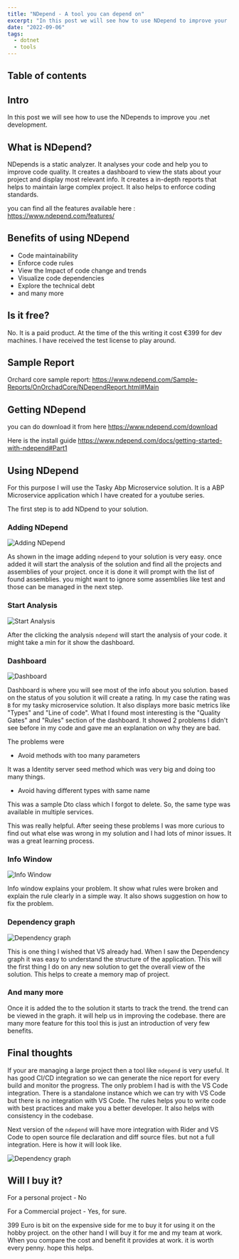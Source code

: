 ```yaml
---
title: "NDepend - A tool you can depend on"
excerpt: "In this post we will see how to use NDepend to improve your .net development."
date: "2022-09-06"
tags:
  - dotnet
  - tools
---
```


## Table of contents

## Intro

In this post we will see how to use the NDepends to improve you .net development.

## What is NDepend?

NDepends is a static analyzer. It analyses your code and help you to improve code quality. It creates a dashboard to view the stats about your project and display most relevant info. It creates a in-depth reports that helps to maintain large complex project. It also helps to enforce coding standards.

you can find all the features available here : https://www.ndepend.com/features/

## Benefits of using NDepend

- Code maintainability
- Enforce code rules
- View the Impact of code change and trends
- Visualize code dependencies
- Explore the technical debt
- and many more

## Is it free?

No. It is a paid product. At the time of the this writing it cost €399 for dev machines. I have received the test license to play around.

## Sample Report

Orchard core sample report: https://www.ndepend.com/Sample-Reports/OnOrchadCore/NDependReport.html#Main

## Getting NDepend

you can do download it from here https://www.ndepend.com/download

Here is the install guide https://www.ndepend.com/docs/getting-started-with-ndepend#Part1

## Using NDepend

For this purpose I will use the Tasky Abp Microservice solution. It is a ABP Microservice application which I have created for a youtube series.

The first step is to add NDpend to your solution.

### Adding NDepend

![Adding NDepend](https://raw.githubusercontent.com/antosubash/images/main/assets/posts/ndepend/ndepend1.png)

As shown in the image adding `ndepend` to your solution is very easy. once added it will start the analysis of the solution and find all the projects and assemblies of your project. once it is done it will prompt with the list of found assemblies. you might want to ignore some assemblies like test and those can be managed in the next step.

### Start Analysis

![Start Analysis](https://raw.githubusercontent.com/antosubash/images/main/assets/posts/ndepend/ndepend2.png)

After the clicking the analysis `ndepend` will start the analysis of your code. it might take a min for it show the dashboard.

### Dashboard

![Dashboard](https://raw.githubusercontent.com/antosubash/images/main/assets/posts/ndepend/ndepend3.png)

Dashboard is where you will see most of the info about you solution. based on the status of you solution it will create a rating. In my case the rating was `B` for my tasky microservice solution. It also displays more basic metrics like "Types" and "Line of code". What I found most interesting is the "Quality Gates" and "Rules" section of the dashboard. It showed 2 problems I didn't see before in my code and gave me an explanation on why they are bad.

The problems were

- Avoid methods with too many parameters

It was a Identity server seed method which was very big and doing too many things.

- Avoid having different types with same name

This was a sample Dto class which I forgot to delete. So, the same type was available in multiple services.

This was really helpful. After seeing these problems I was more curious to find out what else was wrong in my solution and I had lots of minor issues. It was a great learning process.

### Info Window

![Info Window](https://raw.githubusercontent.com/antosubash/images/main/assets/posts/ndepend/ndepend4.png)

Info window explains your problem. It show what rules were broken and explain the rule clearly in a simple way. It also shows suggestion on how to fix the problem.

### Dependency graph

![Dependency graph](https://raw.githubusercontent.com/antosubash/images/main/assets/posts/ndepend/ndepend5.png)

This is one thing I wished that VS already had. When I saw the Dependency graph it was easy to understand the structure of the application. This will the first thing I do on any new solution to get the overall view of the solution. This helps to create a memory map of project.

### And many more

Once it is added the to the solution it starts to track the trend. the trend can be viewed in the graph. it will help us in improving the codebase. there are many more feature for this tool this is just an introduction of very few benefits.

## Final thoughts

If your are managing a large project then a tool like `ndepend` is very useful. It has good CI/CD integration so we can generate the nice report for every build and monitor the progress. The only problem I had is with the VS Code integration. There is a standalone instance which we can try with VS Code but there is no integration with VS Code. The rules helps you to write code with best practices and make you a better developer. It also helps with consistency in the codebase.

Next version of the `ndepend` will have more integration with Rider and VS Code to open source file declaration and diff source files. but not a full integration. Here is how it will look like.

![Dependency graph](https://raw.githubusercontent.com/antosubash/images/main/assets/posts/ndepend/ndepend6.png)

## Will I buy it?

For a personal project - No

For a Commercial project - Yes, for sure.

399 Euro is bit on the expensive side for me to buy it for using it on the hobby project. on the other hand I will buy it for me and my team at work. When you compare the cost and benefit it provides at work. it is worth every penny. hope this helps.
